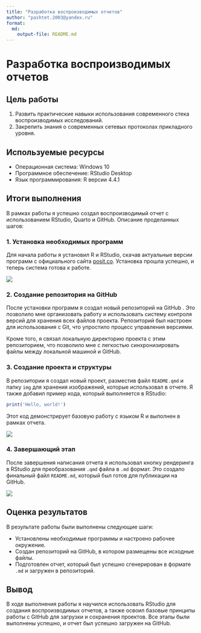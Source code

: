 ```yaml
---
title: "Разработка воспроизводимых отчетов"
author: "pashtet.2003@yandex.ru"
format: 
  md:
    output-file: README.md
---
```


# Разработка воспроизводимых отчетов

## Цель работы

1. Развить практические навыки использования современного стека воспроизводимых исследований.
2. Закрепить знания о современных сетевых протоколах прикладного уровня.

## Используемые ресурсы

- Операционная система: Windows 10
- Программное обеспечение: RStudio Desktop
- Язык программирования: R версии 4.4.1

## Итоги выполнения

В рамках работы я успешно создал воспроизводимый отчет с использованием RStudio, Quarto и GitHub. Описание проделанных шагов:

### 1. Установка необходимых программ

Для начала работы я установил R и RStudio, скачав актуальные версии программ с официального сайта [posit.co](https://posit.co). Установка прошла успешно, и теперь система готова к работе.

![](img/1.png)

### 2. Создание репозитория на GitHub

После установки программ я создал новый репозиторий на GitHub . Это позволило мне организовать работу и использовать систему контроля версий для хранения всех файлов проекта. Репозиторий был настроен для использования с Git, что упростило процесс управления версиями.

Кроме того, я связал локальную директорию проекта с этим репозиторием, что позволило мне с легкостью синхронизировать файлы между локальной машиной и GitHub.

### 3. Создание проекта и структуры

В репозитории я создал новый проект, разместив файл `README.qmd` и папку `img` для хранения изображений, которые использовал в отчете. Я также добавил пример кода, который выполняется в RStudio:

```r
print('Hello, world!')
```

Этот код демонстрирует базовую работу с языком R и выполнен в рамках отчета.

![](img/3.png)

### 4. Завершающий этап

После завершения написания отчета я использовал кнопку рендеринга в RStudio для преобразования `.qmd` файла в `.md` формат. Это создало финальный файл `README.md`, который был готов для публикации на GitHub.

![](img/4.png)

## Оценка результатов

В результате работы были выполнены следующие шаги:

- Установлены необходимые программы и настроено рабочее окружение.
- Создан репозиторий на GitHub, в котором размещены все исходные файлы.
- Подготовлен отчет, который был успешно сгенерирован в формате `.md` и загружен в репозиторий.

## Вывод

В ходе выполнения работы я научился использовать RStudio для создания воспроизводимых отчетов, а также освоил базовые принципы работы с GitHub для загрузки и сохранения проектов. Все этапы были выполнены успешно, и отчет был успешно загружен на GitHub.

```r
```   
